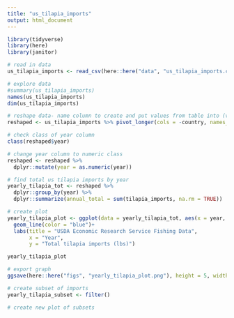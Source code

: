 ```yaml
---
title: "us_tilapia_imports"
output: html_document
---
```


```r
library(tidyverse)
library(here)
library(janitor)
```

```r
# read in data
us_tilapia_imports <- read_csv(here::here("data", "us_tilapia_imports.csv")) 

# explore data
#summary(us_tilapia_imports)
names(us_tilapia_imports)
dim(us_tilapia_imports)

# reshape data- name column to create and put values from table into (values-to)
reshaped <- us_tilapia_imports %>% pivot_longer(cols = -country, names_to = "year", values_to = "tilapia_imports" )

# check class of year column
class(reshaped$year)

# change year column to numeric class
reshaped <- reshaped %>% 
  dplyr::mutate(year = as.numeric(year)) 

# find total us tilapia imports by year
yearly_tilapia_tot <- reshaped %>% 
  dplyr::group_by(year) %>% 
  dplyr::summarize(annual_total = sum(tilapia_imports, na.rm = TRUE))

# create plot
yearly_tilapia_plot <- ggplot(data = yearly_tilapia_tot, aes(x = year, y = annual_total)) +
  geom_line(color = "blue")+ 
  labs(title = "USDA Economic Research Service Fishing Data",
       x = "Year",
       y = "Total tilapia imports (lbs)")

yearly_tilapia_plot

# export graph
ggsave(here::here("figs", "yearly_tilapia_plot.png"), height = 5, width = 6)

# create subset of imports
yearly_tilapia_subset <- filter()

# create new plot of subsets
```

